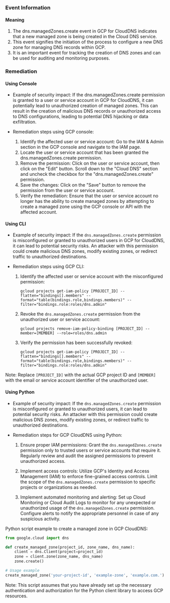 
### Event Information

#### Meaning

1. The dns.managedZones.create event in GCP for CloudDNS indicates that a new managed zone is being created in the Cloud DNS service.
2. This event signifies the initiation of the process to configure a new DNS zone for managing DNS records within GCP.
3. It is an important event for tracking the creation of DNS zones and can be used for auditing and monitoring purposes.

### Remediation

#### Using Console

- Example of security impact: If the dns.managedZones.create permission is granted to a user or service account in GCP for CloudDNS, it can potentially lead to unauthorized creation of managed zones. This can result in the creation of malicious DNS records or unauthorized access to DNS configurations, leading to potential DNS hijacking or data exfiltration.

- Remediation steps using GCP console:
  1. Identify the affected user or service account: Go to the IAM & Admin section in the GCP console and navigate to the IAM page.
  2. Locate the user or service account that has been granted the dns.managedZones.create permission.
  3. Remove the permission: Click on the user or service account, then click on the "Edit" button. Scroll down to the "Cloud DNS" section and uncheck the checkbox for the "dns.managedZones.create" permission.
  4. Save the changes: Click on the "Save" button to remove the permission from the user or service account.
  5. Verify the remediation: Ensure that the user or service account no longer has the ability to create managed zones by attempting to create a managed zone using the GCP console or API with the affected account.

#### Using CLI

- Example of security impact: If the `dns.managedZones.create` permission is misconfigured or granted to unauthorized users in GCP for CloudDNS, it can lead to potential security risks. An attacker with this permission could create malicious DNS zones, modify existing zones, or redirect traffic to unauthorized destinations.

- Remediation steps using GCP CLI:
  1. Identify the affected user or service account with the misconfigured permission:
     ```
     gcloud projects get-iam-policy [PROJECT_ID] --flatten="bindings[].members" --format="table(bindings.role,bindings.members)" --filter="bindings.role:roles/dns.admin"
     ```
  2. Revoke the `dns.managedZones.create` permission from the unauthorized user or service account:
     ```
     gcloud projects remove-iam-policy-binding [PROJECT_ID] --member=[MEMBER] --role=roles/dns.admin
     ```
  3. Verify the permission has been successfully revoked:
     ```
     gcloud projects get-iam-policy [PROJECT_ID] --flatten="bindings[].members" --format="table(bindings.role,bindings.members)" --filter="bindings.role:roles/dns.admin"
     ```

Note: Replace `[PROJECT_ID]` with the actual GCP project ID and `[MEMBER]` with the email or service account identifier of the unauthorized user.

#### Using Python

- Example of security impact: If the `dns.managedZones.create` permission is misconfigured or granted to unauthorized users, it can lead to potential security risks. An attacker with this permission could create malicious DNS zones, modify existing zones, or redirect traffic to unauthorized destinations.

- Remediation steps for GCP CloudDNS using Python:
  1. Ensure proper IAM permissions: Grant the `dns.managedZones.create` permission only to trusted users or service accounts that require it. Regularly review and audit the assigned permissions to prevent unauthorized access.
  
  2. Implement access controls: Utilize GCP's Identity and Access Management (IAM) to enforce fine-grained access controls. Limit the scope of the `dns.managedZones.create` permission to specific projects or organizations as needed.
  
  3. Implement automated monitoring and alerting: Set up Cloud Monitoring or Cloud Audit Logs to monitor for any unexpected or unauthorized usage of the `dns.managedZones.create` permission. Configure alerts to notify the appropriate personnel in case of any suspicious activity.

Python script example to create a managed zone in GCP CloudDNS:

```python
from google.cloud import dns

def create_managed_zone(project_id, zone_name, dns_name):
    client = dns.Client(project=project_id)
    zone = client.zone(zone_name, dns_name)
    zone.create()

# Usage example
create_managed_zone('your-project-id', 'example-zone', 'example.com.')
```

Note: This script assumes that you have already set up the necessary authentication and authorization for the Python client library to access GCP resources.

